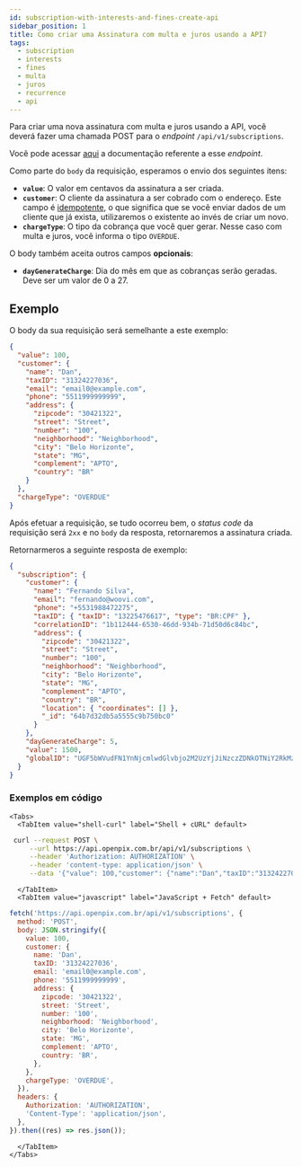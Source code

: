 ```yaml
---
id: subscription-with-interests-and-fines-create-api
sidebar_position: 1
title: Como criar uma Assinatura com multa e juros usando a API?
tags:
  - subscription
  - interests
  - fines
  - multa
  - juros
  - recurrence
  - api
---
```



Para criar uma nova assinatura com multa e juros usando a API, você deverá fazer uma chamada POST para o _endpoint_ `/api/v1/subscriptions`.

Você pode acessar [aqui](https://developers.woovi.com/api#tag/subscription/paths/~1api~1v1~1subscriptions/post) a documentação referente a esse _endpoint_.

Como parte do `body` da requisição, esperamos o envio dos seguintes itens:

- **`value`**: O valor em centavos da assinatura a ser criada.
- **`customer`**: O cliente da assinatura a ser cobrado com o endereço. Este campo é [idempotente](../concepts/idempotence.md), o que significa que se você enviar dados de um cliente que já exista, utilizaremos o existente ao invés de criar um novo.
- **`chargeType`**: O tipo da cobrança que você quer gerar. Nesse caso com multa e juros, você informa o tipo `OVERDUE`.

O body também aceita outros campos **opcionais**:

- **`dayGenerateCharge`**: Dia do mês em que as cobranças serão geradas. Deve ser um valor de 0 a 27.

## Exemplo

O body da sua requisição será semelhante a este exemplo:

```json
{
  "value": 100,
  "customer": {
    "name": "Dan",
    "taxID": "31324227036",
    "email": "email0@example.com",
    "phone": "5511999999999",
    "address": {
      "zipcode": "30421322",
      "street": "Street",
      "number": "100",
      "neighborhood": "Neighborhood",
      "city": "Belo Horizonte",
      "state": "MG",
      "complement": "APTO",
      "country": "BR"
    }
  },
  "chargeType": "OVERDUE"
}
```

Após efetuar a requisição, se tudo ocorreu bem, o _status code_ da requisição será `2xx` e no `body` da resposta, retornaremos a assinatura criada.

Retornarmeros a seguinte resposta de exemplo:

```json
{
  "subscription": {
    "customer": {
      "name": "Fernando Silva",
      "email": "fernando@woovi.com",
      "phone": "+5531988472275",
      "taxID": { "taxID": "13225476617", "type": "BR:CPF" },
      "correlationID": "1b112444-6530-46dd-934b-71d50d6c84bc",
      "address": {
        "zipcode": "30421322",
        "street": "Street",
        "number": "100",
        "neighborhood": "Neighborhood",
        "city": "Belo Horizonte",
        "state": "MG",
        "complement": "APTO",
        "country": "BR",
        "location": { "coordinates": [] },
        "_id": "64b7d32db5a5555c9b750bc0"
      }
    },
    "dayGenerateCharge": 5,
    "value": 1500,
    "globalID": "UGF5bWVudFN1YnNjcmlwdGlvbjo2M2UzYjJiNzczZDNkOTNiY2RkMzI5OTM="
  }
}
```

### Exemplos em código

```mdx-code-block
<Tabs>
  <TabItem value="shell-curl" label="Shell + cURL" default>
```

```sh
 curl --request POST \
     --url https://api.openpix.com.br/api/v1/subscriptions \
     --header 'Authorization: AUTHORIZATION' \
     --header 'content-type: application/json' \
     --data '{"value": 100,"customer": {"name":"Dan","taxID":"31324227036","email":"email0@example.com","phone":"5511999999999", "address":{"zipcode":"30421322","street":"Street","number":"100","neighborhood":"Neighborhood","city":"Belo Horizonte","state":"MG","complement":"APTO","country":"BR"}},"chargeType":"OVERDUE"}'
```

```mdx-code-block
  </TabItem>
  <TabItem value="javascript" label="JavaScript + Fetch" default>
```

```js
fetch('https://api.openpix.com.br/api/v1/subscriptions', {
  method: 'POST',
  body: JSON.stringify({
    value: 100,
    customer: {
      name: 'Dan',
      taxID: '31324227036',
      email: 'email0@example.com',
      phone: '5511999999999',
      address: {
        zipcode: '30421322',
        street: 'Street',
        number: '100',
        neighborhood: 'Neighborhood',
        city: 'Belo Horizonte',
        state: 'MG',
        complement: 'APTO',
        country: 'BR',
      },
    },
    chargeType: 'OVERDUE',
  }),
  headers: {
    Authorization: 'AUTHORIZATION',
    'Content-Type': 'application/json',
  },
}).then((res) => res.json());
```

```mdx-code-block
  </TabItem>
</Tabs>
```
